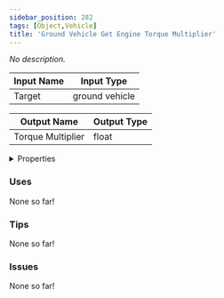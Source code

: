 ```yaml
---
sidebar_position: 282
tags: [Object,Vehicle]
title: 'Ground Vehicle Get Engine Torque Multiplier'
---
```


*No description.*




<EsbSvg />

| Input Name | Input Type |
|-----------|-----------|
| Target | ground vehicle |

| Output Name | Output Type |
|-----------|-----------|
| Torque Multiplier | float |


<details>
  <summary>Properties</summary>
  <div>
    <div>
    <table>
      <thead>
        <tr>
          <th>Is beta required?</th>
          <th>❌</th>
        </tr>
        <tr>
          <th>Is this chip a trolling risk?</th>
          <th>❌</th>
        </tr>
        <tr>
          <th>Is this chip a role assignment risk?</th>
          <th>❌</th>
        </tr>
        <tr>
          <th>Chip UUID</th>
          <th>390257d5-e382-4416-81f7-40562d5473d3</th>
        </tr>
      </thead>
    </table>
    </div>
  </div>
</details>

### Uses

None so far!

### Tips

None so far!

### Issues

None so far!